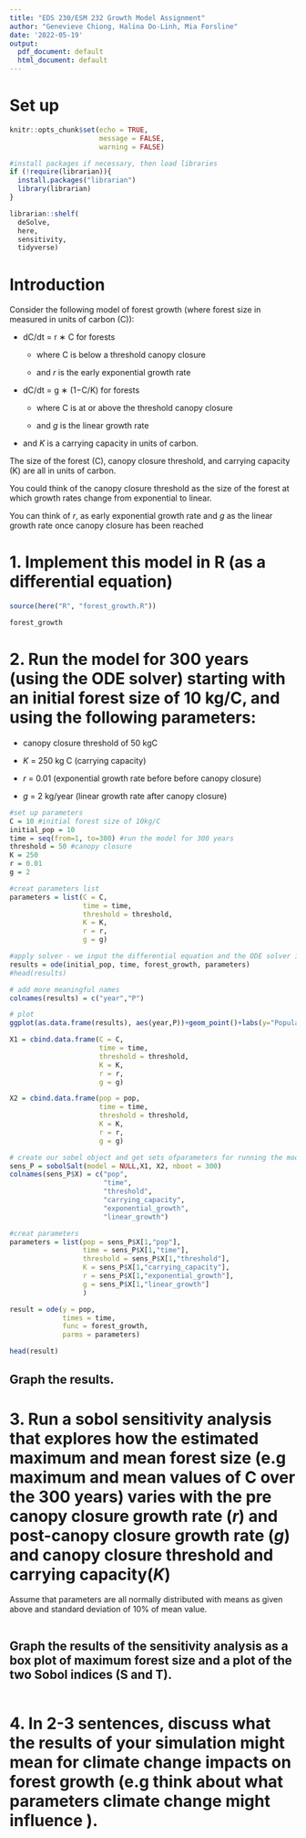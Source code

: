 ```yaml
---
title: "EDS 230/ESM 232 Growth Model Assignment"
author: "Genevieve Chiong, Halina Do-Linh, Mia Forsline"
date: '2022-05-19'
output:
  pdf_document: default
  html_document: default
---
```


# Set up

```r
knitr::opts_chunk$set(echo = TRUE,
                      message = FALSE, 
                      warning = FALSE)

#install packages if necessary, then load libraries
if (!require(librarian)){
  install.packages("librarian")
  library(librarian)
}

librarian::shelf(
  deSolve,
  here,
  sensitivity,
  tidyverse)
```

# Introduction

Consider the following model of forest growth (where forest size in measured in units of carbon (C)):

-   dC/dt = r ∗ C for forests

    -   where C is below a threshold canopy closure

    -   and *r* is the early exponential growth rate

-   dC/dt = g ∗ (1−C/K) for forests

    -   where C is at or above the threshold canopy closure

    -   and *g* is the linear growth rate

-   and *K* is a carrying capacity in units of carbon.

The size of the forest (C), canopy closure threshold, and carrying capacity (K) are all in units of carbon.

You could think of the canopy closure threshold as the size of the forest at which growth rates change from exponential to linear.

You can think of *r*, as early exponential growth rate and *g* as the linear growth rate once canopy closure has been reached

# 1. Implement this model in R (as a differential equation)

```r
source(here("R", "forest_growth.R"))

forest_growth
```

# 2. Run the model for 300 years (using the ODE solver) starting with an initial forest size of 10 kg/C, and using the following parameters:

-   canopy closure threshold of 50 kgC

-   *K* = 250 kg C (carrying capacity)

-   *r* = 0.01 (exponential growth rate before before canopy closure)

-   *g* = 2 kg/year (linear growth rate after canopy closure)

```r
#set up parameters 
C = 10 #initial forest size of 10kg/C
initial_pop = 10
time = seq(from=1, to=300) #run the model for 300 years
threshold = 50 #canopy closure 
K = 250
r = 0.01
g = 2

#creat parameters list
parameters = list(C = C,
                  time = time,
                  threshold = threshold,
                  K = K,
                  r = r,
                  g = g)

#apply solver - we input the differential equation and the ODE solver integrates it 
results = ode(initial_pop, time, forest_growth, parameters)
#head(results)

# add more meaningful names
colnames(results) = c("year","P")

# plot
ggplot(as.data.frame(results), aes(year,P))+geom_point()+labs(y="Population", "years")
```


```r
X1 = cbind.data.frame(C = C,
                      time = time,
                      threshold = threshold,
                      K = K,
                      r = r,
                      g = g)

X2 = cbind.data.frame(pop = pop,
                      time = time,
                      threshold = threshold,
                      K = K,
                      r = r,
                      g = g)

# create our sobel object and get sets ofparameters for running the model
sens_P = sobolSalt(model = NULL,X1, X2, nboot = 300)
colnames(sens_P$X) = c("pop",
                       "time",
                       "threshold", 
                       "carrying_capacity",
                       "exponential_growth",
                       "linear_growth")

#creat parameters
parameters = list(pop = sens_P$X[1,"pop"],
                  time = sens_P$X[1,"time"],
                  threshold = sens_P$X[1,"threshold"],
                  K = sens_P$X[1,"carrying_capacity"],
                  r = sens_P$X[1,"exponential_growth"], 
                  g = sens_P$X[1,"linear_growth"]
                  )
```


```r
result = ode(y = pop, 
             times = time, 
             func = forest_growth, 
             parms = parameters)

head(result)
```


## Graph the results.

# 3. Run a sobol sensitivity analysis that explores how the estimated maximum and mean forest size (e.g maximum and mean values of C over the 300 years) varies with the pre canopy closure growth rate (*r*) and post-canopy closure growth rate (*g*) and canopy closure threshold and carrying capacity(*K*)

Assume that parameters are all normally distributed with means as given above and standard deviation of 10% of mean value.

```r

```

## Graph the results of the sensitivity analysis as a box plot of maximum forest size and a plot of the two Sobol indices (S and T).

```r

```

# 4. In 2-3 sentences, discuss what the results of your simulation might mean for climate change impacts on forest growth (e.g think about what parameters climate change might influence ).
